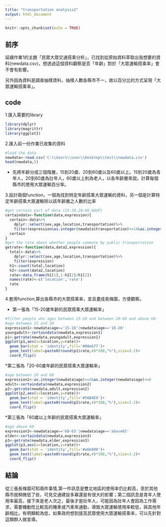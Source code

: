 ```yaml
---
title: "transportation analysis2"
output: html_document
---
```


```r
knitr::opts_chunk$set(echo = TRUE)
```

## 前序

延續作業1的主題「民眾大眾交通搭乘分析」，已找到從原始資料萃取出我想要的資料(newdata.csv)，想透過這個資料觀察是否「年齡」對於「大眾運輸搭乘率」會不會有影響。

另外因為資料是調查抽樣資料，抽樣人數各縣市不一，故以百分比的方式呈現「大眾運輸搭乘率」。

## code

1.匯入需要的library

```r
library(dplyr)
library(magrittr)
library(ggplot2)
```

2.匯入前一份作業已收集的資料
```r
#load the data
newdata<-read.csv('C:\\Users\\user\\Desktop\\test\\newdata.csv')
head(newdata,5)
```

* 先將年齡分成三個階層，15到20歲、20到60歲以及60歲以上。15到20歲為青年人，20到60歲為壯年人，60歲以上則為老人，以各年齡層來說，計算每個縣市的使用大眾運輸百分率。

3.設計兩個function，一個為找到特定年齡搭乘大眾運輸的資料，另一個是計算特定年齡搭乘大眾運輸除以該年齡層之人數的比率

```r
#get certain part of data (15-20,20-60,60UP)
certaindata<-function(data,expression){
  certain<-data%>%
    dplyr::select(sex,age,location,transportation)%>%
    filter(expression&as.integer(newdata$transportation)>=14&as.integer(newdata$transportation)<=19)
  certain
}
#get the rate about whether people commute by public transportation
getrate<-function(data,data2,expression){
  total<-data%>%
    dplyr::select(sex,age,location,transportation)%>%
    filter(expression)
  h1<-count(total,location)
  h2<-count(data2,location)
  rate<-data.frame(h1[1],1-h2[2]/h1[2])
  names(rate)<-c('location','rate')
  rate
}
```

4.套用function,算出各縣市的大眾搭乘率，並且畫成長條圖，方便觀察。

* 第一張為「15-20歲年齡的民眾搭乘大眾運輸率」

```r
#filter people who ages between 15-20 and between 20-60 and above 60
#age between 15 and 20
expression1<-newdata$age=='15-18'|newdata$age=='18-20'
youngadult<-certaindata(newdata,expression1)
p1<-getrate(newdata,youngadult,expression1)
ggplot(p1,aes(x=location,y=rate))+
  geom_bar(stat = 'identity',fill='#00e677')+
  geom_text(label=paste0(round(p1$rate,4)*100,"%"),size=3.2)+
  coord_flip()

```

*第二張為「20-60歲年齡的民眾搭乘大眾運輸率」

```r
#age between 20 and 60
expression2<-as.integer(newdata$age)>=3&as.integer(newdata$age)<=6
adult<-certaindata(newdata,expression2)
p2<-getrate(newdata,adult,expression2)
ggplot(p2,aes(x=location,y=rate))+
  geom_bar(stat = 'identity',fill='#56B4E9')+
  geom_text(label=paste0(round(p2$rate,4)*100,"%"),size=3.2)+
  coord_flip()
```

*第三張為「60歲以上年齡的民眾搭乘大眾運輸率」

```r
#age above 60
expression3<-newdata$age=='60-65'|newdata$age=='above65'
elder<-certaindata(newdata,expression3)
p3<-getrate(newdata,elder,expression3)
ggplot(p3,aes(x=location,y=rate))+
  geom_bar(stat = 'identity',fill='#e6b800')+
  geom_text(label=paste0(round(p3$rate,4)*100,"%"),size=3.2)+
  coord_flip()

```


## 結論

從三張長條圖可知兩件事情,第一件訊息是雙北地區的使用率仍比較高，至於其他縣市就稍微低了些，可見交通建設多寡還是有很大的影響；第二個訊息是青年人使用率最高，接下來是老人次之，最後才是壯年人，可能因為壯年人會因為工作需求，需要機動性比較高的機車或汽車來通勤，導致大眾運輸使用率較低，與其他年齡相比，有明顯較為低，如果政府想到提高民眾使用大眾運輸搭乘率，可以先針對這類群人做宣導。


